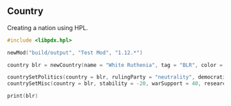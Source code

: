 ## Country

Creating a nation using HPL.

```c
#include <libpdx.hpl>

newMod("build/output", "Test Mod", "1.12.*")

country blr = newCountry(name = "White Ruthenia", tag = "BLR", color = {143, 143, 143}, capital = 200)

countrySetPolitics(country = blr, rulingParty = "neutrality", democratic = 25, fascist = 25, communist = 25, neutral = 25)
countrySetMisc(country = blr, stability = -20, warSupport = 40, researchSlots = 1)

print(blr)
```
